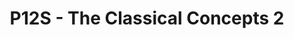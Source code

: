 ---
id: p12s_p2_classical_2
title: P12S - The Classical Concepts 2
sidebar_position: 17
sidebar_label: The Classical Concepts 2
hide_title: false
hide_table_of_contents: true
slug: /savage/p12s_p2/classical_2
---